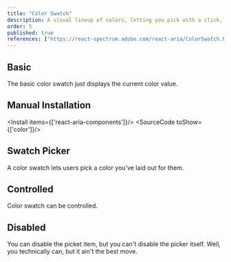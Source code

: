 ```yaml
---
title: "Color Swatch"
description: A visual lineup of colors, letting you pick with a click, just like choosing your next outfit from your wardrobe.
order: 5
published: true
references: ["https://react-spectrum.adobe.com/react-aria/ColorSwatch.html#props"]
---
```


## Basic
The basic color swatch just displays the current color value.
<How toUse="colors/color-swatch-demo" />

## Manual Installation
<Install items={['react-aria-components']}/>
<SourceCode toShow={['color']}/>

## Swatch Picker
A color swatch lets users pick a color you’ve laid out for them.
<How toUse="colors/color-swatch-picker-demo" />

## Controlled
Color swatch can be controlled.
<How toUse="colors/color-swatch-controlled-demo" />

## Disabled
You can disable the picket item, but you can't disable the picker itself. Well, you technically can, but it ain't the best move.
<How toUse="colors/color-swatch-picker-item-disabled-demo" />
